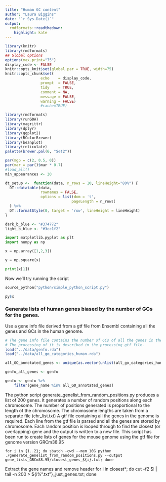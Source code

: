 ```yaml
---
title: "Human GC content"
author: "Laura Biggins"
date: "`r Sys.Date()`"
output:
  rmdformats::readthedown:
    highlight: kate
---
```


```r
library(knitr)
library(rmdformats)
## Global options
options(max.print="75")
display_code <- FALSE
knitr::opts_knit$set(global.par = TRUE, width=75)
knitr::opts_chunk$set(
                echo    = display_code,
                prompt  = FALSE,
                tidy    = TRUE,
                comment = NA,
                message = FALSE,
                warning = FALSE)
                #cache=TRUE)

library(rmdformats)
library(runGOA)
library(magrittr)
library(dplyr)
library(ggplot2)
library(RColorBrewer)
library(beanplot)
library(reticulate)
palette(brewer.pal(6, "Set2"))

par(mgp = c(2, 0.5, 0))
par(mar = par()$mar * 0.7)
#load_all()
min_appearances <- 20
```

```r
dt_setup <-  function(data, n_rows = 10, lineHeight="80%") {
  DT::datatable(data,
                rownames = FALSE,
                options = list(dom = 't', 
                              pageLength = n_rows)
  ) %>%
  DT::formatStyle(0, target = 'row', lineHeight = lineHeight)
}

dark_b_blue <- "#374772" 
light_b_blue <- "#3cc1f2"
```


```python
import matplotlib.pyplot as plt
import numpy as np

x = np.array([1,2,3])

y = np.square(x)

print(x[1])
```

Now we'll try running the script
```python
source_python("python/simple_python_script.py")
```

```r
py$x
```


### Generate lists of human genes biased by the number of GCs for the genes.

Use a gene info file derived from a gtf file from Ensembl containing all the genes
and GCs in the human genome.

```r
# The gene info file contains the number of GCs of all the genes in the human genome. 
# The processing of it is described in the processing_gtf file.
load("../data/genfo.rda")
load("../data/all_go_categories_human.rda")

all_GO_annotated_genes <- unique(as.vector(unlist(all_go_categories_human)))

genfo_all_genes <- genfo

genfo <- genfo %>%
    filter(gene_name %in% all_GO_annotated_genes)

```

The python script generate_genelist_from_random_positions.py produces a list of 200 genes. It generates a number of random positions along each chromosome. The number of positions generated is proportional to the length of the chromosome. The chromosome lengths are taken from a separate file (chr_list.txt) A gtf file containing all the genes in the genome is required. Each line from the gtf file is parsed and all the genes are stored by chromosome. Each random position is looped through to find the closest (or overlapping) gene and the output is written to a new file. This script has been run to create lists of genes for the mouse genome using the gtf file for genome version GRCm38.95

```for i in {1..2}; do sbatch -cwd --mem 10G python ./generate_genelist_from_random_positions.py --output gene_lists_GRCm38.95/closest_genes_${i}.txt; done```

Extract the gene names and remove header for i in closest*; do cut -f2 $i | tail -n 200 > ${i%".txt"}_just_genes.txt; done



